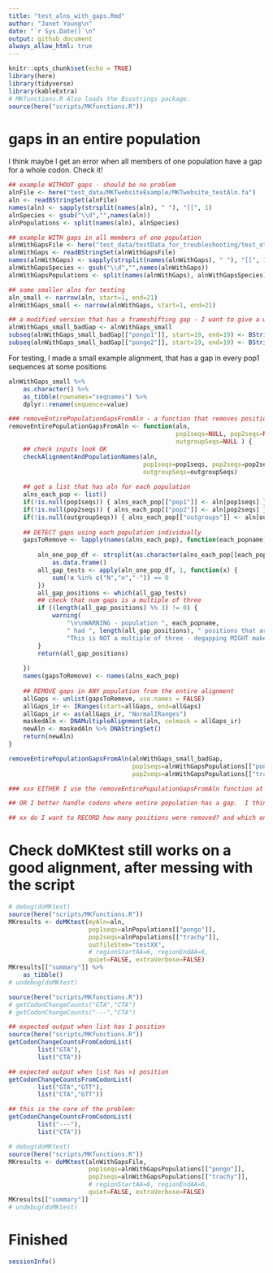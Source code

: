 ```yaml
---
title: "test_alns_with_gaps.Rmd"
author: "Janet Young\n"
date: "`r Sys.Date()`\n"
output: github_document
always_allow_html: true
---
```


```r
knitr::opts_chunk$set(echo = TRUE)
library(here)
library(tidyverse)
library(kableExtra)
# MKfunctions.R Also loads the Biostrings package. 
source(here("scripts/MKfunctions.R"))
```


# gaps in an entire population


I think maybe I get an error when all members of one population have a gap for a whole codon. Check it!

```r
## example WITHOUT gaps - should be no problem
alnFile <- here("test_data/MKTwebsiteExample/MKTwebsite_testAln.fa")
aln <- readBStringSet(alnFile)
names(aln) <- sapply(strsplit(names(aln), " "), "[[", 1)
alnSpecies <- gsub("\\d","",names(aln))
alnPopulations <- split(names(aln), alnSpecies)
```

```r
## example WITH gaps in all members of one population
alnWithGapsFile <- here("test_data/testData_for_troubleshooting/test_otherMiscProblemAlns/test_onePopAllGaps.fa")
alnWithGaps <- readBStringSet(alnWithGapsFile)
names(alnWithGaps) <- sapply(strsplit(names(alnWithGaps), " "), "[[", 1)
alnWithGapsSpecies <- gsub("\\d","",names(alnWithGaps))
alnWithGapsPopulations <- split(names(alnWithGaps), alnWithGapsSpecies)
```

```r
## some smaller alns for testing
aln_small <- narrow(aln, start=1, end=21)
alnWithGaps_small <- narrow(alnWithGaps, start=1, end=21)

## a modified version that has a frameshifting gap - I want to give a warning for this
alnWithGaps_small_badGap <- alnWithGaps_small
subseq(alnWithGaps_small_badGap[["pongo1"]], start=19, end=19) <- BString("-")
subseq(alnWithGaps_small_badGap[["pongo2"]], start=19, end=19) <- BString("-")
```


For testing, I made a small example alignment, that has a gap in every pop1 sequences at some positions

```r
alnWithGaps_small %>% 
    as.character() %>% 
    as_tibble(rownames="seqnames") %>% 
    dplyr::rename(sequence=value)
```






```r
### removeEntirePopulationGapsFromAln - a function that removes positions that are ENTIRELY gaps in one or other population from the entire alignment
removeEntirePopulationGapsFromAln <- function(aln, 
                                              pop1seqs=NULL, pop2seqs=NULL,
                                              outgroupSeqs=NULL ) {
    ## check inputs look OK
    checkAlignmentAndPopulationNames(aln, 
                                     pop1seqs=pop1seqs, pop2seqs=pop2seqs,
                                     outgroupSeqs=outgroupSeqs)
    
    ## get a list that has aln for each population
    alns_each_pop <- list()
    if(!is.null(pop1seqs)) { alns_each_pop[["pop1"]] <- aln[pop1seqs] }
    if(!is.null(pop2seqs)) { alns_each_pop[["pop2"]] <- aln[pop2seqs] }
    if(!is.null(outgroupSeqs)) { alns_each_pop[["outgroups"]] <- aln[outgroupSeqs] }
    
    ## DETECT gaps using each population individually
    gapsToRemove <- lapply(names(alns_each_pop), function(each_popname) {
        
        aln_one_pop_df <- strsplit(as.character(alns_each_pop[[each_popname]]), "") %>% 
            as.data.frame()
        all_gap_tests <- apply(aln_one_pop_df, 1, function(x) {
            sum(!x %in% c("N","n","-")) == 0
        })
        all_gap_positions <- which(all_gap_tests)
        ## check that num gaps is a multiple of three
        if ((length(all_gap_positions) %% 3) != 0) {
            warning(
                "\n\nWARNING - population ", each_popname, 
                " had ", length(all_gap_positions), " positions that are gaps in every sequence.\n",
                "This is NOT a multiple of three - degapping MIGHT make the alignment go out of frame\n\n")
        }
        return(all_gap_positions)
        
    })
    names(gapsToRemove) <- names(alns_each_pop)
    
    ## REMOVE gaps in ANY population from the entire alignment
    allGaps <- unlist(gapsToRemove, use.names = FALSE)
    allGaps_ir <- IRanges(start=allGaps, end=allGaps)
    allGaps_ir <- as(allGaps_ir, "NormalIRanges")
    maskedAln <- DNAMultipleAlignment(aln, colmask = allGaps_ir) 
    newAln <- maskedAln %>% DNAStringSet()
    return(newAln)
}

removeEntirePopulationGapsFromAln(alnWithGaps_small_badGap, 
                                  pop1seqs=alnWithGapsPopulations[["pongo"]],
                                  pop2seqs=alnWithGapsPopulations[["trachy"]])

### xxx EITHER I use the removeEntirePopulationGapsFromAln function at the start of doMKtest (but then coordinates in the output won't reflect the alignment)

## OR I better handle codons where entire population has a gap.  I think I like the second one better. Maybe I keep the removeEntirePopulationGapsFromAln function around because sometimes we might want to clean up an alignment BEFORE we run MK tests. 

## xx do I want to RECORD how many positions were removed? and which ones? 

```


# Check doMKtest still works on a good alignment, after messing with the script

```r
# debug(doMKtest)
source(here("scripts/MKfunctions.R"))
MKresults <- doMKtest(myAln=aln, 
                      pop1seqs=alnPopulations[["pongo"]],
                      pop2seqs=alnPopulations[["trachy"]],
                      outfileStem="testXX",
                      # regionStartAA=6, regionEndAA=6,
                      quiet=FALSE, extraVerbose=FALSE)
MKresults[["summary"]] %>% 
    as_tibble()
# undebug(doMKtest)
```


```r
source(here("scripts/MKfunctions.R"))
# getCodonChangeCounts("GTA","CTA")
# getCodonChangeCounts("---","CTA")
```

```r
## expected output when list has 1 position
source(here("scripts/MKfunctions.R"))
getCodonChangeCountsFromCodonList(
        list("GTA"), 
        list("CTA"))
```


```r
## expected output when list has >1 position
getCodonChangeCountsFromCodonList(
        list("GTA","GTT"), 
        list("CTA","GTT"))
```


```r
## this is the core of the problem:
getCodonChangeCountsFromCodonList(
        list("---"), 
        list("CTA"))
```



```r
# debug(doMKtest)
source(here("scripts/MKfunctions.R"))
MKresults <- doMKtest(alnWithGapsFile, 
                      pop1seqs=alnWithGapsPopulations[["pongo"]],
                      pop2seqs=alnWithGapsPopulations[["trachy"]],
                      # regionStartAA=6, regionEndAA=6,
                      quiet=FALSE, extraVerbose=FALSE)
MKresults[["summary"]]
# undebug(doMKtest)
```




# Finished

```r
sessionInfo()
```



